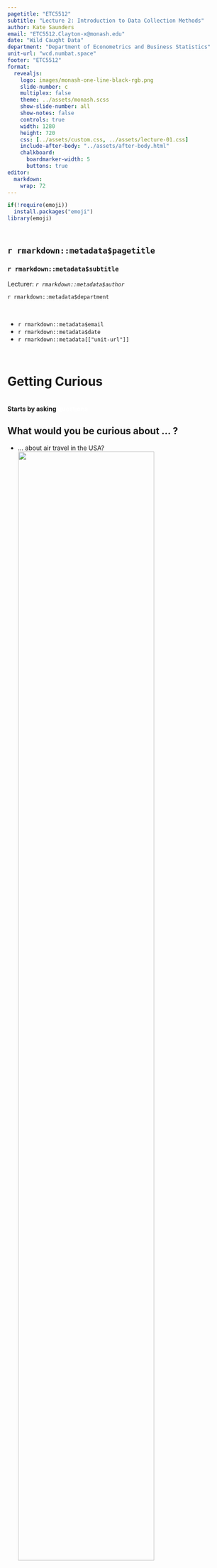 ```yaml
---
pagetitle: "ETC5512"
subtitle: "Lecture 2: Introduction to Data Collection Methods"
author: Kate Saunders
email: "ETC5512.Clayton-x@monash.edu"
date: "Wild Caught Data"
department: "Department of Econometrics and Business Statistics"
unit-url: "wcd.numbat.space"
footer: "ETC5512"
format: 
  revealjs: 
    logo: images/monash-one-line-black-rgb.png
    slide-number: c
    multiplex: false
    theme: ../assets/monash.scss
    show-slide-number: all
    show-notes: false
    controls: true
    width: 1280
    height: 720
    css: [../assets/custom.css, ../assets/lecture-01.css]
    include-after-body: "../assets/after-body.html"
    chalkboard:
      boardmarker-width: 5
      buttons: true
editor: 
  markdown: 
    wrap: 72
---
```


```r
if(!require(emoji))
  install.packages("emoji")
library(emoji)
```

## <br>[`r rmarkdown::metadata$pagetitle`]{.monash-blue} {#etc5523-title background-image="images/bg-01.png"}

### `r rmarkdown::metadata$subtitle`

Lecturer: *`r rmarkdown::metadata$author`*

`r rmarkdown::metadata$department`

::: tl
<br>

<ul class="fa-ul">

<li><i class="fas fa-envelope"></i>`r rmarkdown::metadata$email`</li>

<li><i class="fas fa-calendar-alt"></i>
`r rmarkdown::metadata$date`</li>

<li><i class="fas fa-globe"></i>
`r rmarkdown::metadata[["unit-url"]]`</li>

</ul>

<br>
:::

# Getting Curious {background-color="#006DAE"}

<br> **Starts by asking [questions]{style="color:white;"}**

## What would you be curious about ... ?

-   ... about air travel in the USA?
    ![](images/lecture-02/BTS_website.png){width="80%"}

## What would you be curious about ... ?

-   ... about people in Australia?
    ![](images/lecture-02/ABS_website.png){width="80%"}

## What would you be curious about ... ?

-   ... about how people vote in Australia?
    ![](images/lecture-02/AEC_website.png){width="80%"}

## What would you be curious about ... ?

-   ... About Animals in Australia
    ![](images/lecture-02/ALA_website.png){width="80%"}

##  {.center background-color="#006DAE"}

### **Data Analysis starts with [curiosity]{style="color:white;"}**

[but needs to be]{style="color:grey;"}

### **tempered with [skepticism]{style="color:white;"}**

## Today's lecture

::: callout-note
## What we'll cover:

-   Asking questions about our data

-   Thinking about if our data is suitable to answer those questions

-   That means learning about different types of sampling

-   Learn about how data is collected
:::

# Population vs Sample {background-color="#006DAE"}

## Planet Cute Creatures {background-image="images/lecture-02/art01.png" background-size="80%" background-position="70% 50%"}

:::: {.callout-tip style="width:40%; background-color:white;"}
## Questions

::: incremental
-   How many yellow, green and red alien creatures?

-   What is the distribution of the height of the alien creatures?

-   Are yellow creatures more likely to have hair?

-   Does the hair growth formula work on these creatures?
:::
::::

##  {background-color="#006DAE"}

<center>

### **Now that we have a [question]{style="color:white;"}**

<br>

### **we can find/use/collect [data]{style="color:white;"}**

<br>

### **to obtain [answers]{style="color:white;"}.**

</center>

## How do we get the data?

::::: columns
::: {.column width="50%"}
What is the population?

![](images/lecture-02/art01.png){width="100%"}
:::

::: {.column width="50%"}
It is rare to have resources to measure ALL of the population, take we a
sample.

![](images/lecture-02/art02.png){width="100%"}
:::
:::::

## 

::::: columns
::: {.column width="50%"}
![](images/lecture-02/art01.png){width="70%"}

**Population** parameters:

-   [Green:]{style="color:green;"} 6/53=0.113,\
-   [Yellow:]{style="color:orange;"} 22/53=0.416,\
-   [Red:]{style="color:red;"} 25/53=0.472.

Typically don't know the values.
:::

::: {.column width="50%"}
![](images/lecture-02/art02.png){width="70%"}

**Sample** statistics:

-   [Green:]{style="color:green;"} 1/21=0.048,\
-   [Yellow:]{style="color:orange;"} 10/21=0.476,\
-   [Red:]{style="color:red;"} 10/21=0.476.

Are estimates of true parameters.
:::
:::::

## Understanding the population

::: callout-important
Collecting data on the entire population is normally too expensive or
infeasible!
:::

:::: callout-note
::: incremental
-   If we can collect data on the entire population it is called a
    [census]{style="color:#FF8200;"}

-   Often only collect data only on a subset of the population.

-   **So how should we sample the population?**

-   There are many sampling schemes!
:::
::::

# Sampling {background-color="#006DAE"}

## Why sample

<br><br>

::: callout-note
## Goal of a sampling scheme

We want to get accurate information from the sample in order to answer
your question about the population.
:::

## When sampling think about

:::: callout-warning
## Think!!!

Accurate sampling involves identifying:

::: incremental
-   The **population of interest** (e.g. if studying about male baldness
    pattern, your population of interest is the biologically male
    population),

-   what **responses** (dependent variables) or **covariates**
    (explanatory or independent or predictor variables) to capture and
    how to measure it (e.g. do you collect their age? Which range of age
    they are in? Their hair count? The thickness of the hair?),

-   the **sample size** (how many samples do we need?),

-   any **structure** that will be in the data (e.g. population
    structures, repeated cross-sectional data, panel or longitudinal
    data), and

-   any **restrictions** (e.g. ethical concerns, limitation on
    collecting data).
:::
::::

## Some sampling types

::::::: columns
:::: {.column width="50%"}
::: callout-note
## Simple random sampling

Every unit in the population has the same sample probability to be
drawn.

![](images/lecture-02/art01.png){width="60%" fig-align="center"}
:::
::::

:::: {.column width="50%"}
::: callout-note
## Stratified random sampling

Units are drawn from non-overlapping sub-populations.

![](images/lecture-02/art03.png){width="60%" fig-align="center"}
:::
::::
:::::::

## Sampling strategies

:::: callout-note
## Sampling strategies combine knowledge about the population with statistical methods.

For example:

::: incremental
-   designing so your sample estimates give (theoretically) unbiased
    estimates of the population parameters,
-   sample so the data will be representative of the subpopulations
    (e.g. stratified random sampling), or
-   oversampling or undersampling to compensate for imbalance in
    classes.
:::
::::

::: {.callout-warning style="width:60%; background-color:white;"}
![](images/lecture-02/art03.png){width="40%" style="float:left;"} What
might go wrong with a simple random sampling of 10 creatures from this
population?
:::

## Random and non-random selections

Units (population members) ideally are sampled *randomly*, but often
selections are made in a non-random manner.

::: callout-warning
## Example

If I survey every 10th household in a street, is that a random
selection?
:::

::: callout-warning
## Important

What do you think can go wrong if we don't sample randomly?
:::

## What's wrong with these examples?

::: callout-note
## Breakout Session: Discussion

1.  You want to know the attitude of the creatures aboout working at
    home.

    *So you call phone numbers listed in the order of telephone
    directory and stop when you have 20 observations.*


2.  You want to get the hair count distribution of the Planet Cute
    Creatures population.
    
    *So you sample creatures from the Society of Bald
    Extraterrestrials.*
    
3. Items 1 and 2 are toy examples. Do you know of any examples of bad sample design in the real world?

:::

# Data Collection {background-color="#006DAE"}

## Reality of data collection 

::: {.callout-note style="background-color:white;"}
## <span style="color:#E61E2A;">Designing a data collection is **_hard_**</span>.

::: {.incremental}

* There may be unknown or hidden structures in the population.

* It may add complex structural elements, e.g.
    * Cross-sectional, repeated cross-sectional (e.g. case-control), 
    * Panel or longitudinal (e.g. cohort studies), and so on.
    * Clusters or hierarchies (e.g. students in schools in states)
      
* You may have introduce unintended or unknown structures in the data, e.g. confounded variables.
    
* It's further complicated by:
    * Non-response, 
    * Missing data, 
    * Mis-measured data, 
    * Dropouts, and censoring,
    * ..... 😱
    
:::
:::

## Observational Studies

::: {.callout-note} 
## Observational Studies

::: incremental 

* Sampling from a population typically yields data considered to be an [**observational studies**]{style="color:#004C9F;"}. 

* Almost all open data are from observational studies.

* An **observational study** aims to draw inferences about a population from a sample where independent variables are *not* intentionally allocated to units within the sample for the purpose of a study.

* Data considered in observational studies are **observational data**.

:::

:::

## Examples of Observational Studies

::: {.callout-tip}

* <span style="color:#880E4F;">Who will win the 2022 Australian federal election?</span>
* <span style="color:#0277BD;">Survey households</span>

:::

::: {.callout-tip}

* <span style="color:#880E4F;">Where are the best schools?</span>
* <span style="color:#0277BD;">Government administrative data</span>

:::

::: {.callout-tip}

* <span style="color:#880E4F;">Who is buying my products?</span>
* <span style="color:#0277BD;">Customer database</span>

:::

## Experimental studies

::: {.callout-note}
## Experimental studies 

* A scientific claim generally needs to be validated by an [**experimental study**]{style="color:#004C9F;"}.

* In an **experimental study**, a causal variable of interest (referred to as *treatment*) is administered to recipients while holding other covariates at controlled settings to observe responses.

* Data from an experiment are referred to as **experimental data**.

:::

## Examples

::: {.callout-tip style="background-color:white;"}

* <span style="color:#880E4F;">Is the vaccine effective against flu?</span>
* <span style="color:#0277BD;">The data of whether the person who was administered the vaccine or placebo caught the flu afterwards.</span>

:::

::: {.callout-tip style="background-color:white;"}

* <span style="color:#880E4F;">Which fertiliser brand is most effective for wheat yield?</span>
* <span style="color:#0277BD;">Yield data from crop field trial with plots treated with one of the three fertiliser brands.</span>

:::

::: {.callout-tip style="background-color:white;"}

* <span style="color:#880E4F;">Does the A/B website design affect customer purchase rates?</span>
* <span style="color:#0277BD;">Purchase data from an experiment where customers were randomly shown either version A or B of the website.</span>

:::


## Experimental units
::: {.callout-note style="background-color:white;"}

**Experimental units** are recipients of the allocated treatment such that no sub-division of it can receive another treatment independently.

* For the fertiliser example: The experimental units are the plots of land (fields) receiving different fertilisers.

* For the vaccine example: The experimental units are the individual patients who receive either vaccine or placebo.

* In the A/B testing example: The experimental units are the individual website visitors who see version A or B.

:::

## Observational units
::: {.callout-note style="background-color:white;"}

**Observational units** are units that you measure the response on.

* For the fertiliser example: The observational units are the same plots of land where wheat yield is measured.

* For the vaccine example: The observational units are the same individual patients whose flu status is observed.

* In the A/B testing example: The observational units are the same website visitors whose purchasing behavior is tracked.

:::

## Observational Units 

<br><br>

::: {.callout-warning style="background-color:white;"}
## Note

- *Observational unit* is not the *observation* (the response)! The wheat yield, flu status, and purchase decisions are the observations, not the observational units.
    
- Sometimes the experimental units *are the same as* the observational units, as in these examples.

:::

## Concept check 

::: {.callout-warning style="background-color:white;"}

* Prof Android delivers their lecture by reciting word-to-word from the text in a monotone. 

* Prof Alien delivers their lecture by transmitting the information directly to the students mind.

* You want to see if one of the methods is more effective. 

* Students in class 1, 3, 4, 7 and 10 have Prof Android.

* Students in class 2, 5, 6, 8 and 9 have Prof Alien.

:::

::: callout-tip 
## What are the experimental units?

::: incremental

* [It's the classes.]{style="color:#E61E2A;"}

:::

:::

## Concept Check 

::: {.callout-warning style="background-color:white;"}

Carrying on from the previous example... 

* Students all sit for the same exam. 
* You record the exam mark for each student.

:::

::: callout-tip 
## What are the observational units?

::: incremental

* [It's the students.]{style="color:#E61E2A;"}
    
:::

:::

## Example: french fries (hot chips)

::: {.columns}

::: {.column width="55%"}

10 week sensory experiment, 12 individuals assessed taste of french fries on several scales, fried in one of 3 different oils, replicated twice.

:::

::: {.column width="45%"}

![](images/lecture-02/hot-chip.png){width="80%"}

:::

:::

## Example: french fries (hot chips)

::: {.columns}

::: {.column width="55%"}

::: callout-note 
## Study details 

* The **treatment** is oil, and there are 3 of them.

* The **experimental units** are batches of chips. 

* The **observational units** are the tasters.

* **Replication** is the two batches of each oil for each week. 

* Weeks could be considered to be **blocks**, because the taste might change as the oil ages.

* The **outcome** or measured variable is the rating factor. There are five taste factors recorded. 

* **Randomisation** applied to order of tasting (probably), but tasters should be **blind** to the type of oil. 

:::

:::

::: {.column width="45%"}

![](images/lecture-02/hot-chip.png){width="80%"}

:::

:::


## Systematic Design of Experiments

**Randomisation** is applied to order of tasting (probably).

::: callout-caution 

::: {.incremental}
* Why don't we order the treatments in a **systematic order**?

* Isn't this easier to manage the experiment?

* Systematic designs are prone to [**bias**]{style="color:#004C9F;"} and [**confounding**]{style="color:#004C9F;"}.

:::

:::

## Randomisation

::: callout-note
## Treatments 

* Treatments should be allocated *randomly* to experimental units. 

This avoids:

:::incremental 

  * [**systematic bias**]{style="color:#004C9F;"} - e.g. all flu vaccine A tested in January (summer) and all flu vaccine B tested in July (winter).
  
  * [**selection bias**]{style="color:#004C9F;"} - e.g. giving the treatment that you are testing to the sick patients and placebo to those that are healthy.
  
  * [**other bias**]{style="color:#004C9F;"} - e.g. the lab technician giving the treatment to the first rat that is taken out of the cage. 
  
:::

:::

## Blocking

[**Blocks**]{style="color:#004C9F;"} are used to group the experimental units into alike units.

::: {.callout-note}
## Blocking 

::: {.incremental}

* If well done, blocking can lower the variance of treatment contrasts which increase power.

* A non-homogeneous block (i.e. units within block are *not* alike) can decrease the power of the experiment.

* You can form blocks from **Natural discrete divisions** between experimental units.  
*e.g. in experiments with people, the gender and age groups makes an obvious block.*

* Grouping experimental units with similar **continuous gradients**.  
*e.g., if the experiment is spread out in time or space and there exists no obvious natural boundaries, then an arbitrary boundary may be chosen to group experimental units that are contiguous in time or space.*

:::

:::

## The Salk Vaccine Field Trial

::: callout-note 
## Salk Vaccine Field Trial

* The first polio epidemic hit the United States in 1916 claiming hundreds of thousands of victims, especially children.

* National Foundation for Infantile Paralysis (NFIP) was ready to test the vaccine developed by Jonas Salk in the real world.

* A controlled experiment was proposed to test the effectiveness of the vaccine on grade 1, 2 and 3 children at selected school districts though the country where the risk of polio was high.

* In total two million children were involved although not all parents consented to their children to be vaccinated.


*Source: Freedman, Pisani & Purves (2010) Statistics. 4th edition*

:::


## Trial Design 

:::{.columns}
:::{.column width="45%"}

:::callout-note 
## Design for the NFIP Study

Vaccinate all grade 2 children whose parents would consent, leaving children in grades 1 and 3 as controls.

* *Can grade 2 children whose parents did not consent be included as control?*

* *What are the potential issues with such a design?*

* *Polio is a contact disease. Would incidences of disease be higher in grade 2?*

:::

:::
::: {.column width="45%"}

::: callout-note
## Randomised controlled trial

An alternate vaccine trial randomly assigned the vaccine and placebo to children.

:::

:::

:::

## Some study details

:::callout-note 
## Details

* The rate is the number of polio cases per 100,000 in each group.

* RCT and NFIP trial sampled from school districts with similar exposures to the polio virus.

* Groups labelled with Not Vaccination (no consent), Control and Placebo group did not receive the vaccine. 

::: 

::: callout-tip
## Results

Let's take a look at the results now - Why is the rate of polio cases different?

:::

## Vaccine Results

::: {.columns}

::: {.column}

| Group | Participants | Rate |
|:------|------------:|-----:|
| Vaccinated (Grade 2) | 221,998 | 25 |
| Control (Grade 1 & 3) | 725,173 | 54 |
| Not Vaccination<br> (Grade 2, no consent) | 123,605 | 44 |
| Incomplete Vaccination<br>(Grade 2, incomplete) | 9,904 | 40 |

: The NFIP Study

:::

::: {.column}

| Group | Participants | Rate |
|:------|------------:|-----:|
| Vaccinated | 200,745 | 28 |
| Placebo | 201,229 | 71 |
| Not Vaccination<br>(no consent) | 338,778 | 46 |
| Incomplete Vaccination | 8,484 | 24 |

: Randomised controlled trial

:::

:::

## Possible explanations

:::callout-tip 

::: {.incremental}
* Higher income parents would more likely consent to treatment than lower-income parents.

* Children of higher income parents are more vulnerable to polio.

* Many forms of polio are hard to diagnose and in borderline cases.

:::

:::


## Limitations in (social) experiments

:::callout-caution 
## Think about

* Cooperation needed from participants 
* Ethical objections
* Substitution bias 
* Sample attrition 
* Hawthorne effect

::: 

:::  callout-warning

Basically, designing and running experiments are *hard*.

:::

## Taxonomy of types of data studies

:::callout-note
## Types

:::incremental

- **Experimental data**: the gold standard of data collection, but very difficult

- **Observational data**:
    - **census**: all (or close to all) members of the population are measured
    - **survey sample**: each member of the population has a known probability of being selected into the sample, eg cohort study, cross-sectional, case-control, cluster/hierarchical, multi-stage
    - **non-random sample**: it is not known how the sample relates to the population
    - **censored**: events might happen outside of observation interval, eg observed up to 30,000km but brake failure was at 45,000 km
    - **occurrences**: only when an incident is observed is it recorded, eg wildlife sightings, warranty claims, complaints

:::

:::

## Important 

<br><br>

::: {.callout-tip}
## Sample and Population

Knowing how the sample of data relates to the population is an essential ingredient for making [inferential statements]{style="color:#004C9F;"} and making decisions with data.

:::

# Pop Quiz {background-color="#006DAE"}

## Observational (what type) or experimental data?

::: {.callout-note}
## What type of data is ?

**Data:** Airline traffic (on-time performance database) in the USA as available from [https://www.bts.gov](). 

**What is in it:** Records of **every** commercial flight operated in the USA since the 1980s, that has carried passengers. 

::: {.incremental}

* [OBSERVATIONAL, CENSUS]{style="color:red;"}

* Always ask yourself "What is missing?"

:::

:::

## Observational (what type) or experimental data?

::: {.callout-note}
## What type of data is ?

**Data:** National Longitudinal Survey of Youth 1979 from the US Bureau of Labour Statistics
[https://www.nlsinfo.org/content/cohorts/NLSY79]() 

**What is in it:** Records data about people born between 1957 and 1964. At the time of first interview, respondents' ages ranged from 14 to 22. 

::: incremental 

* [OBSERVATIONAL, SURVEY SAMPLE]{style="color:red;"}

* Always ask yourself "What is the population?"

:::

:::


## Observational (what type) or experimental data?

::: {.callout-note}
## What type of data is ?

**Data:** Atlas of Living Australia at https://www.ala.org.au. 

**What is in it:** The Atlas of Living Australia (ALA) is a collaborative, digital, open infrastructure that pulls together Australian biodiversity data from multiple sources, making it accessible and reusable.

The ALA helps to create a more detailed picture of Australia's biodiversity for scientists, policy makers, environmental planners and land managers, industry and the general public, and enables them to work more efficiently.

::: incremental 

* [OBSERVATIONAL, OCCURRENCE]{style="color:red;"} 

* Always ask yourself "What is missing?" and "What is the population?"

:::

:::


## Observational (what type) or experimental data?

::: {.callout-note}
## Data 

**Data / what is it:** The US National Institute of Health provides a catalog of medical studies including many COVID studies.
Here is one that studies the ["Safety and Efficacy of C21 in Subjects With COVID-19"](https://clinicaltrials.gov/ct2/show/NCT04452435?recrs=e&cond=covid&draw=2&rank=10). 

::: incremental 

* [EXPERIMENTAL]{style="color:red;"} 

* Think about what are the treatments? Experimental units? Outcome measure? Randomisation?

:::

:::

# Wrap Up {background-color="#006DAE"}

## Summary

:::: callout-note
## Introduction to Data Collection Methods

::: incremental

* Encouraged you to be curious about your data! 

* Now understand the difference between sample vs population 

* Covered important aspects to sampling design 

* Exposed you to different types of data collection methods 

* [**Going forward:**]{.monash-blue} Think critically about whether the data collected is suitable for what you are curious about! 

:::

::::

<!-- # Drop In Slides {background-color="#006DAE"} -->

<!-- ##  -->

<!-- Will be added later -->
